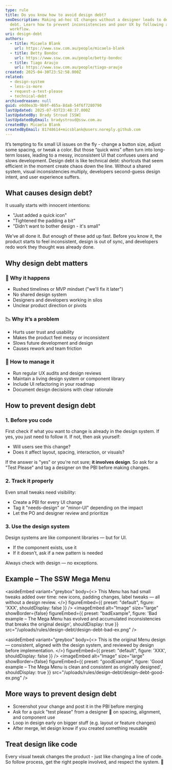 ```yaml
---
type: rule
title: Do you know how to avoid design debt?
seoDescription: Making ad-hoc UI changes without a designer leads to design
  debt. Learn how to prevent inconsistencies and poor UX by following a better
  workflow.
uri: design-debt
authors:
  - title: Micaela Blank
    url: https://www.ssw.com.au/people/micaela-blank
  - title: Betty Bondoc
    url: https://www.ssw.com.au/people/betty-bondoc
  - title: Tiago Araujo
    url: https://www.ssw.com.au/people/tiago-araujo
created: 2025-04-30T23:52:58.000Z
related:
  - design-system
  - less-is-more
  - request-a-test-please
  - technical-debt
archivedreason: null
guid: e0d0ea3b-9b9f-465a-8da8-54f6f7280790
lastUpdated: 2025-07-03T23:48:37.000Z
lastUpdatedBy: Brady Stroud [SSW]
lastUpdatedByEmail: bradystroud@ssw.com.au
createdBy: Micaela Blank
createdByEmail: 81748614+micsblank@users.noreply.github.com
---
```


It’s tempting to fix small UI issues on the fly - change a button size, adjust some spacing, or tweak a color. But those “quick wins” often turn into long-term losses, leading to a messy, inconsistent UI that confuses users and slows development.
Design debt is like technical debt: shortcuts that seem efficient in the moment create chaos down the line. Without a shared system, visual inconsistencies multiply, developers second-guess design intent, and user experience suffers.

## What causes design debt?

It usually starts with innocent intentions:

* "Just added a quick icon"
* "Tightened the padding a bit"
* "Didn't want to bother design - it's small"

We’ve all done it. But enough of these add up fast. Before you know it, the product starts to feel inconsistent, design is out of sync, and developers redo work they thought was already done.

## Why design debt matters

### 🚨 Why it happens

* Rushed timelines or MVP mindset ("we'll fix it later")
* No shared design system
* Designers and developers working in silos
* Unclear product direction or pivots

### 📉 Why it’s a problem

* Hurts user trust and usability
* Makes the product feel messy or inconsistent
* Slows future development and design
* Causes rework and team friction

### 🧹 How to manage it

* Run regular UX audits and design reviews
* Maintain a living design system or component library
* Include UI refactoring in your roadmap
* Document design decisions with clear rationale

## How to prevent design debt

### 1. Before you code

First check if what you want to change is already in the design system. If yes, you just need to follow it. If not, then ask yourself:

* Will users see this change?
* Does it affect layout, spacing, interaction, or visuals?

If the answer is "yes" or you're not sure; **it involves design**. So ask for a "Test Please" and tag a designer on the PBI before making changes.

### 2. Track it properly

Even small tweaks need visibility:

* Create a PBI for every UI change
* Tag it "needs-design" or "minor-UI" depending on the impact
* Let the PO and designer review and prioritize

### 3. Use the design system

Design systems are like component libraries — but for UI.

* If the component exists, use it
* If it doesn’t, ask if a new pattern is needed

Always check with design — no exceptions.

## Example – The SSW Mega Menu

<asideEmbed
  variant="greybox"
  body={<>
    This Menu has had small tweaks added over time: new icons, padding changes, label tweaks — all without a design review.
  </>}
  figureEmbed={{
    preset: "default",
    figure: 'XXX',
    shouldDisplay: false
  }}
/>
<imageEmbed
  alt="Image"
  size="large"
  showBorder={false}
  figureEmbed={{
    preset: "badExample",
    figure: 'Bad example – The Mega Menu has evolved and accumulated inconsistencies that breaks the original design',
    shouldDisplay: true
  }}
  src="/uploads/rules/design-debt/design-debt-bad-ex.png"
/>

<asideEmbed
  variant="greybox"
  body={<>
    This is the original Menu design — consistent, aligned with the design system, and reviewed by design before implementation.
  </>}
  figureEmbed={{
    preset: "default",
    figure: 'XXX',
    shouldDisplay: false
  }}
/>
<imageEmbed
  alt="Image"
  size="large"
  showBorder={false}
  figureEmbed={{
    preset: "goodExample",
    figure: 'Good example – The Mega Menu is clean and consistent as originally designed',
    shouldDisplay: true
  }}
  src="/uploads/rules/design-debt/design-debt-good-ex.png"
/>

## More ways to prevent design debt

* Screenshot your change and post it in the PBI before merging
* Ask for a quick "test please" from a designer 👀 on spacing, alignment, and component use
* Loop in design early on bigger stuff (e.g. layout or feature changes)
* After merge, let design know if you created something reusable

## Treat design like code

Every visual tweak changes the product - just like changing a line of code. So follow process, get the right people involved, and respect the system. 🤖
